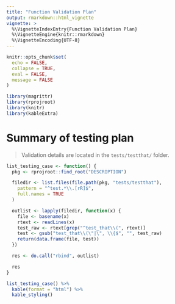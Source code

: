 ```yaml
---
title: "Function Validation Plan"
output: rmarkdown::html_vignette
vignette: >
  %\VignetteIndexEntry{Function Validation Plan}
  %\VignetteEngine{knitr::rmarkdown}
  %\VignetteEncoding{UTF-8}
---
```


```r
knitr::opts_chunk$set(
  echo = FALSE,
  collapse = TRUE,
  eval = FALSE,
  message = FALSE
)
```

```r
library(magrittr)
library(rprojroot)
library(knitr)
library(kableExtra)
```

# Summary of testing plan 

> Validation details are located in the `tests/testthat/` folder.

```r
list_testing_case <- function() {
  pkg <- rprojroot::find_root("DESCRIPTION")

  filedir <- list.files(file.path(pkg, "tests/testthat"),
    pattern = "^test.*\\.[rR]$",
    full.names = TRUE
  )

  outlist <- lapply(filedir, function(x) {
    file <- basename(x)
    rtext <- readLines(x)
    test_raw <- rtext[grep("^test_that\\(", rtext)]
    test <- gsub("test_that\\(\"|\", \\{$", "", test_raw)
    return(data.frame(file, test))
  })

  res <- do.call("rbind", outlist)

  res
}
```

```r
list_testing_case() %>%
  kable(format = "html") %>%
  kable_styling()
```
